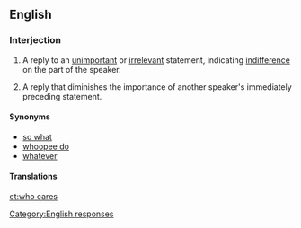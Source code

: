==English==

===Interjection===
{{en-interj|pos=[[who]] [[cares]]}}

# {{rfd-sense}} {{colloquial|rhetorical question}} A reply to an [[unimportant]] or [[irrelevant]] statement, indicating [[indifference]] on the part of the speaker.
# {{colloquial|rhetorical question}} A reply that diminishes the importance of another speaker's immediately preceding statement.

====Synonyms====
* [[so what]]
* [[whoopee do]]
* [[whatever]]

====Translations====
{{trans-see|reply to an unimportant statement|so what}}

[[Category:English responses]]

[[et:who cares]]